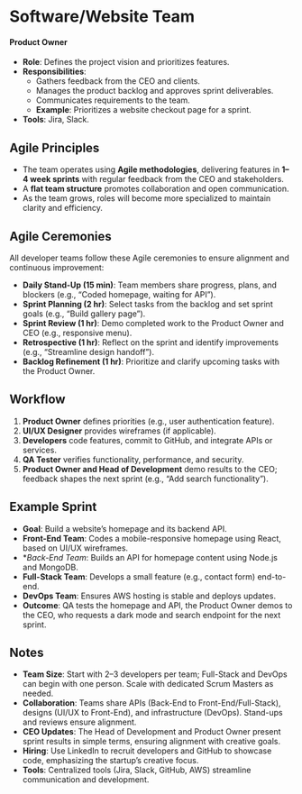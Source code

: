 # Software/Website Team

#### Product Owner
- **Role**: Defines the project vision and prioritizes features.
- **Responsibilities**:
  - Gathers feedback from the CEO and clients.
  - Manages the product backlog and approves sprint deliverables.
  - Communicates requirements to the team.
  - **Example**: Prioritizes a website checkout page for a sprint.
- **Tools**: Jira, Slack. 


## Agile Principles
- The team operates using **Agile methodologies**, delivering features in **1–4 week sprints** with regular feedback from the CEO and stakeholders.
- A **flat team structure** promotes collaboration and open communication.
- As the team grows, roles will become more specialized to maintain clarity and efficiency.

## Agile Ceremonies
All developer teams follow these Agile ceremonies to ensure alignment and continuous improvement:
- **Daily Stand-Up (15 min)**: Team members share progress, plans, and blockers (e.g., “Coded homepage, waiting for API”).
- **Sprint Planning (2 hr)**: Select tasks from the backlog and set sprint goals (e.g., “Build gallery page”).
- **Sprint Review (1 hr)**: Demo completed work to the Product Owner and CEO (e.g., responsive menu).
- **Retrospective (1 hr)**: Reflect on the sprint and identify improvements (e.g., “Streamline design handoff”).
- **Backlog Refinement (1 hr)**: Prioritize and clarify upcoming tasks with the Product Owner.

## Workflow
1. **Product Owner** defines priorities (e.g., user authentication feature).
2. **UI/UX Designer** provides wireframes (if applicable).
3. **Developers** code features, commit to GitHub, and integrate APIs or services.
4. **QA Tester** verifies functionality, performance, and security.
5. **Product Owner and Head of Development** demo results to the CEO; feedback shapes the next sprint (e.g., “Add search functionality”).

## Example Sprint
- **Goal**: Build a website’s homepage and its backend API.
- **Front-End Team**: Codes a mobile-responsive homepage using React, based on UI/UX wireframes.
- **Back-End Team*: Builds an API for homepage content using Node.js and MongoDB.
- **Full-Stack Team**: Develops a small feature (e.g., contact form) end-to-end.
- **DevOps Team**: Ensures AWS hosting is stable and deploys updates.
- **Outcome**: QA tests the homepage and API, the Product Owner demos to the CEO, who requests a dark mode and search endpoint for the next sprint.

## Notes
- **Team Size**: Start with 2–3 developers per team; Full-Stack and DevOps can begin with one person. Scale with dedicated Scrum Masters as needed.
- **Collaboration**: Teams share APIs (Back-End to Front-End/Full-Stack), designs (UI/UX to Front-End), and infrastructure (DevOps). Stand-ups and reviews ensure alignment.
- **CEO Updates**: The Head of Development and Product Owner present sprint results in simple terms, ensuring alignment with creative goals.
- **Hiring**: Use LinkedIn to recruit developers and GitHub to showcase code, emphasizing the startup’s creative focus.
- **Tools**: Centralized tools (Jira, Slack, GitHub, AWS) streamline communication and development.

